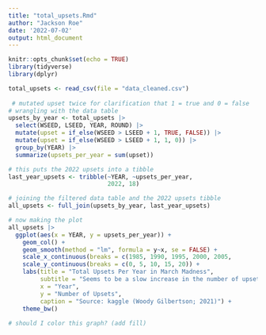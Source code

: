 ```yaml
---
title: "total_upsets.Rmd"
author: "Jackson Roe"
date: '2022-07-02'
output: html_document
---
```


```r
knitr::opts_chunk$set(echo = TRUE)
library(tidyverse)
library(dplyr)
```

```r
total_upsets <- read_csv(file = "data_cleaned.csv")
                
 # mutated upset twice for clarification that 1 = true and 0 = false
# wrangling with the data table
upsets_by_year <- total_upsets |> 
  select(WSEED, LSEED, YEAR, ROUND) |> 
  mutate(upset = if_else(WSEED > LSEED + 1, TRUE, FALSE)) |> 
  mutate(upset = if_else(WSEED > LSEED + 1, 1, 0)) |> 
  group_by(YEAR) |> 
  summarize(upsets_per_year = sum(upset))

# this puts the 2022 upsets into a tibble
last_year_upsets <- tribble(~YEAR, ~upsets_per_year, 
                            2022, 18)

# joining the filtered data table and the 2022 upsets tibble
all_upsets <- full_join(upsets_by_year, last_year_upsets)

# now making the plot 
all_upsets |> 
  ggplot(aes(x = YEAR, y = upsets_per_year)) + 
    geom_col() + 
    geom_smooth(method = "lm", formula = y~x, se = FALSE) + 
    scale_x_continuous(breaks = c(1985, 1990, 1995, 2000, 2005,                                     2010, 2015, 2020)) + 
    scale_y_continuous(breaks = c(0, 5, 10, 15, 20)) + 
    labs(title = "Total Upsets Per Year in March Madness", 
         subtitle = "Seems to be a slow increase in the number of upsets over time, no\ntournament during 2020 due to the Covid-19 pandemic", 
         x = "Year", 
         y = "Number of Upsets", 
         caption = "Source: kaggle (Woody Gilbertson; 2021)") + 
    theme_bw()
  
# should I color this graph? (add fill)
```

